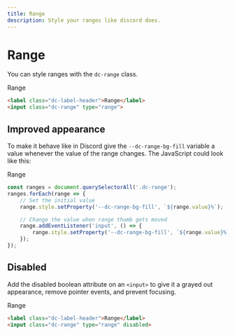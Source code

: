 ```yaml
---
title: Range
description: Style your ranges like discord does.
---
```



# Range

You can style ranges with the `dc-range` class.

<CodePreview>
    <Label>Range</Label>
    <Range rangeFill={false} />
</CodePreview>

```html
<label class="dc-label-header">Range</label>
<input class="dc-range" type="range">
```



## Improved appearance

To make it behave like in Discord give the `--dc-range-bg-fill` variable a value whenever the value of the range
changes. The JavaScript could look like this:

<CodePreview>
    <Label>Range</Label>
    <Range />
</CodePreview>

```js
const ranges = document.querySelectorAll('.dc-range');
ranges.forEach(range => {
    // Set the initial value
    range.style.setProperty('--dc-range-bg-fill', `${range.value}%`);

    // Change the value when range thumb gets moved
    range.addEventListener('input', () => {
        range.style.setProperty('--dc-range-bg-fill', `${range.value}%`);
    });
});
```


## Disabled

Add the disabled boolean attribute on an `<input>` to give it a grayed out appearance, remove pointer events, and
prevent focusing.

<CodePreview>
    <Label>Range</Label>
    <Range disabled />
</CodePreview>

```html
<label class="dc-label-header">Range</label>
<input class="dc-range" type="range" disabled>
```
